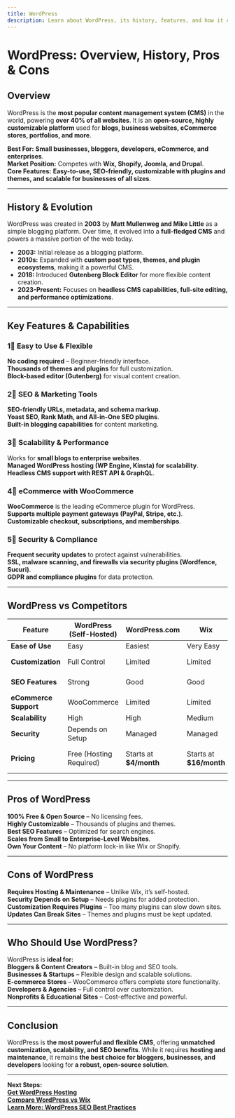 ```yaml
---
title: WordPress  
description: Learn about WordPress, its history, features, and how it compares to other CMS platforms.  
---
```


# **WordPress: Overview, History, Pros & Cons**  

## **Overview**  
WordPress is the **most popular content management system (CMS)** in the world, powering **over 40% of all websites**. It is an **open-source, highly customizable platform** used for **blogs, business websites, eCommerce stores, portfolios, and more**.  

 **Best For:** **Small businesses, bloggers, developers, eCommerce, and enterprises**.  
 **Market Position:** Competes with **Wix, Shopify, Joomla, and Drupal**.  
 **Core Features:** **Easy-to-use, SEO-friendly, customizable with plugins and themes, and scalable for businesses of all sizes**.  

---

## **History & Evolution**  
WordPress was created in **2003** by **Matt Mullenweg and Mike Little** as a simple blogging platform. Over time, it evolved into a **full-fledged CMS** and powers a massive portion of the web today.  

- **2003:** Initial release as a blogging platform.  
- **2010s:** Expanded with **custom post types, themes, and plugin ecosystems**, making it a powerful CMS.  
- **2018:** Introduced **Gutenberg Block Editor** for more flexible content creation.  
- **2023-Present:** Focuses on **headless CMS capabilities, full-site editing, and performance optimizations**.  

---

## **Key Features & Capabilities**  

### **1⃣ Easy to Use & Flexible**  
 **No coding required** – Beginner-friendly interface.  
 **Thousands of themes and plugins** for full customization.  
 **Block-based editor (Gutenberg)** for visual content creation.  

### **2⃣ SEO & Marketing Tools**  
 **SEO-friendly URLs, metadata, and schema markup**.  
 **Yoast SEO, Rank Math, and All-in-One SEO plugins**.  
 **Built-in blogging capabilities** for content marketing.  

### **3⃣ Scalability & Performance**  
 Works for **small blogs to enterprise websites**.  
 **Managed WordPress hosting (WP Engine, Kinsta) for scalability**.  
 **Headless CMS support with REST API & GraphQL**.  

### **4⃣ eCommerce with WooCommerce**  
 **WooCommerce** is the leading eCommerce plugin for WordPress.  
 **Supports multiple payment gateways (PayPal, Stripe, etc.)**.  
 **Customizable checkout, subscriptions, and memberships**.  

### **5⃣ Security & Compliance**  
 **Frequent security updates** to protect against vulnerabilities.  
 **SSL, malware scanning, and firewalls via security plugins (Wordfence, Sucuri)**.  
 **GDPR and compliance plugins** for data protection.  

---

## **WordPress vs Competitors**  

| Feature                 | WordPress (Self-Hosted) | WordPress.com | Wix        | Shopify    | Drupal       |
|-------------------------|----------------------|---------------|------------|------------|-------------|
| **Ease of Use**        |  Easy |  Easiest |  Very Easy |  Moderate |  Complex |
| **Customization**      |  Full Control |  Limited |  Limited |  Limited |  Full Control |
| **SEO Features**       |  Strong |  Good |  Good |  Requires Apps |  Advanced |
| **eCommerce Support**  |  WooCommerce |  Limited |  Limited |  Built-In |  Requires Dev Work |
| **Scalability**        |  High |  High |  Medium |  High |  High |
| **Security**           |  Depends on Setup |  Managed |  Managed |  Managed |  Strong |
| **Pricing**            | Free (Hosting Required) | Starts at **$4/month** | Starts at **$16/month** | Starts at **$29/month** | Free (Hosting Required) |

---

## **Pros of WordPress**  
 **100% Free & Open Source** – No licensing fees.  
 **Highly Customizable** – Thousands of plugins and themes.  
 **Best SEO Features** – Optimized for search engines.  
 **Scales from Small to Enterprise-Level Websites**.  
 **Own Your Content** – No platform lock-in like Wix or Shopify.  

---

## **Cons of WordPress**  
 **Requires Hosting & Maintenance** – Unlike Wix, it’s self-hosted.  
 **Security Depends on Setup** – Needs plugins for added protection.  
 **Customization Requires Plugins** – Too many plugins can slow down sites.  
 **Updates Can Break Sites** – Themes and plugins must be kept updated.  

---

## **Who Should Use WordPress?**  
WordPress is **ideal for:**  
 **Bloggers & Content Creators** – Built-in blog and SEO tools.  
 **Businesses & Startups** – Flexible design and scalable solutions.  
 **E-commerce Stores** – WooCommerce offers complete store functionality.  
 **Developers & Agencies** – Full control over customization.  
 **Nonprofits & Educational Sites** – Cost-effective and powerful.  

---

## **Conclusion**  
WordPress is **the most powerful and flexible CMS**, offering **unmatched customization, scalability, and SEO benefits**. While it requires **hosting and maintenance**, it remains **the best choice for bloggers, businesses, and developers** looking for **a robust, open-source solution**.  

---

 **Next Steps:**  
 **[Get WordPress Hosting](https://wordpress.org/hosting/)**  
 **[Compare WordPress vs Wix](#)**  
 **[Learn More: WordPress SEO Best Practices](#)**  
